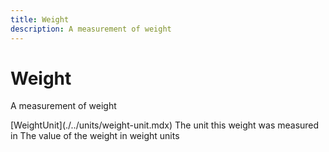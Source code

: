 ```yaml
---
title: Weight
description: A measurement of weight
---
```


Weight
===============================================
A measurement of weight

<Reference>
  <Field name="unit" nullable={true}>
    <Type>
      [WeightUnit](./../units/weight-unit.mdx)
    </Type>
    <Description>
      The unit this weight was measured in
    </Description>
  </Field>
  <Field name="value" type="number" nullable={true}>
    <Description>
      The value of the weight in weight units
    </Description>
  </Field>
</Reference>